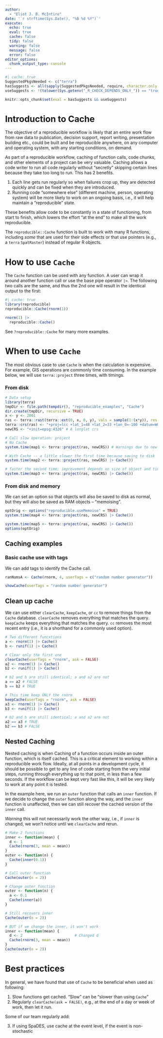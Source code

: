 ```yaml
---
author:
  - "Eliot J. B. McIntire"
date: '`r strftime(Sys.Date(), "%B %d %Y")`'
execute:
  echo: true
  eval: true
  cache: false
  tidy: false
  warning: false
  message: false
  error: false
editor_options:
  chunk_output_type: console
---
```


```r
#| cache: true
SuggestedPkgsNeeded <- c("terra")
hasSuggests <- all(sapply(SuggestedPkgsNeeded, require, character.only = TRUE, quietly = TRUE))
useSuggests <- !(tolower(Sys.getenv("_R_CHECK_DEPENDS_ONLY_")) == "true")

knitr::opts_chunk$set(eval = hasSuggests && useSuggests)
```

# Introduction to Cache {#sec-caching}

The objective of a reproducible workflow is likely that an entire work
flow from raw data to publication, decision support, report writing,
presentation building etc., could be built and be reproducible anywhere,
on any computer and operating system, with any starting conditions, on
demand.

As part of a reproducible workflow, caching of function calls, code
chunks, and other elements of a project can be very valuable. Caching
allows a code writer to run all code regularly without "secretly"
skipping certain lines because they take too long to run. This has 2
benefits.

1.  Each line gets run regularly so when failures crop up, they are
    detected quickly and can be fixed when they are introduced.
2.  Running code "somewhere else" (different machine, person, operating
    system) will be more likely to work on an ongoing basis, i.e., it
    will help maintain a "reproducible" state.

These benefits allow code to be constantly in a state of functioning,
from start to finish, which lowers the effort "at the end" to make all
the work reproducible.

The `reproducible::Cache` function is built to work with many R
functions, including *some* that are used for their side effects or that
use pointers (e.g., a `terra` `SpatRaster`) instead of regular R
objects.

# How to use `Cache`

The `Cache` function can be used with any function. A user can wrap it
around another function call or use the base pipe operator `|>`. The
following two calls are the same, and thus the 2nd one will result in
the identical output to the first:

```r
#| cache: true
library(reproducible)
reproducible::Cache(rnorm(1))

rnorm(1) |>
  reproducible::Cache()
```

See `?reproducible::Cache` for many more examples.

# When to use `Cache`

The most obvious case to use `Cache` is when the calculation is
expensive. For example, GIS operations are commonly time consuming. In
the example below, we will use `terra::project` three times, with
timings.

### From disk

```r
# Data setup
library(terra)
tmpDir <- file.path(tempdir(), "reproducible_examples", "Cache")
dir.create(tmpDir, recursive = TRUE)
x <- y <- 2001
ras <- terra::rast(terra::ext(0, x, 0, y), vals = sample(1:(x*y)), res = 1)
terra::crs(ras) <- "+proj=lcc +lat_1=48 +lat_2=33 +lon_0=-100 +datum=WGS84"
newCRS <- "+init=epsg:4326" # A longlat crs

# Call slow operation: project
# No Cache
system.time(map1 <- terra::project(ras, newCRS)) # Warnings due to new PROJ

# With Cache -- a little slower the first time because saving to disk
system.time(map2 <- terra::project(ras, newCRS) |> Cache())

# faster the second time; improvement depends on size of object and time to run function
system.time(map3 <- terra::project(ras, newCRS) |> Cache())
```

### From disk and memory

We can set an option so that objects will also be saved to disk as
normal, but they will also be saved as RAM objects -- "memoising".

```r
optOrig <- options("reproducible.useMemoise" = TRUE)
system.time(map4 <- terra::project(ras, newCRS) |> Cache())

system.time(map5 <- terra::project(ras, newCRS) |> Cache())
options(optOrig)
```

## Caching examples

### Basic cache use with tags

We can add tags to identify the Cache call.

```r
ranNumsA <- Cache(rnorm, 4, userTags = c("random number generator"))

showCache(userTags = "random number generator")
```

## Clean up cache

We can use either `clearCache`, `keepCache`, or `cc` to remove things
from the `Cache` database. `clearCache` removes everything that matches
the query. `keepCache` keeps everything that matches the query. `cc`
removes the most recent entry (i.e., it is a shorthand for a commonly
used option).

```r
# Two different funcxtions
a <- rnorm(1) |> Cache()
b <- runif(1) |> Cache()

# Clear only the first one
clearCache(userTags = "rnorm", ask = FALSE)
a2 <- rnorm(1) |> Cache()
b2 <- runif(1) |> Cache()

# b2 and b are still identical; a and a2 are not
a == a2 # FALSE
b == b2 # TRUE

# This time keep ONLY the rnorm
keepCache(userTags = "rnorm", ask = FALSE)
a3 <- rnorm(1) |> Cache()
b3 <- runif(1) |> Cache()

# b2 and b are still identical; a and a2 are not
a2 == a3 # TRUE
b2 == b3 # FALSE
```

## Nested Caching

Nested caching is when Caching of a function occurs inside an outer
function, which is itself cached. This is a critical element to working
within a reproducible work flow. Ideally, at all points in a development
cycle, it should be possible to get to any line of code starting from
the very initial steps, running through everything up to that point, in
less than a few seconds. If the workflow can be kept very fast like
this, it will be very likely to work at any point it is tested.

In the example here, we run an `outer` function that calls an `inner`
function. If we decide to change the `outer` function along the way, and
the `inner` function is unaffected, then we can still recover the cached
version of the `inner` call.

*Warning* this will not necessarily work the other way, i.e., if `inner`
is changed, we won't notice until we `clearCache` and rerun.

```r
# Make 2 functions
inner <- function(mean) {
  d <- 1
  Cache(rnorm(3, mean = mean))
}
outer <- function(n) {
  Cache(inner(0.1))
}

# Call outer function
Cache(outer(n = 2))

# Change outer function
outer <- function(n) {
  a <- 0.1
  Cache(inner(a))
}

# Still recovers inner 
Cache(outer(n = 2))

# BUT if we change the inner, it won't work
inner <- function(mean) {
  d <- 2                        # Changed d
  Cache(rnorm(3, mean = mean))
}
Cache(outer(n = 2))
```

# Best practices

In general, we have found that use of `Cache` to be beneficial when used
as following:

1.  Slow functions get cached. "Slow" can be "slower than using `Cache`"
2.  Regularly `clearCache(ask = FALSE)`, e.g., at the end of a day or
    week of work, then let it run.

Some of our team regularly add:

3.  If using SpaDES, use cache at the event level, if the event is
    non-stochastic

<!-- NEVER CACHE SIMINIT()-->
